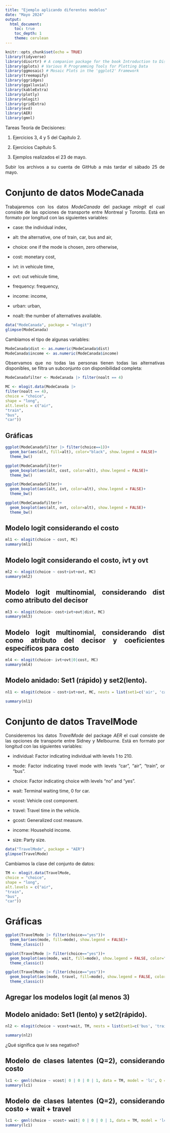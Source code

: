 ```yaml
---
title: "Ejemplo aplicando diferentes modelos"
date: "Mayo 2024"
output: 
  html_document:
    toc: true
    toc_depth: 1
    theme: cerulean
---
```



<style>
body {
text-align: justify}
</style>




```r
knitr::opts_chunk$set(echo = TRUE)
library(tidyverse)
library(discrtr) # A companion package for the book Introduction to Discrete Choice Analysis with `R`
library(gplots) # Various R Programming Tools for Plotting Data
library(ggmosaic) # Mosaic Plots in the 'ggplot2' Framework
library(treemapify)
library(ggridges)
library(ggalluvial)
library(kableExtra)
library(plotly)
library(mlogit)
library(gridExtra)
library(evd)
library(AER)
library(gmnl)
```


Tareas Teoría de Decisiones:


1. Ejercicios  3, 4 y 5 del Capítulo 2.

2. Ejercicios Capítulo 5.

3. Ejemplos realizados el 23 de mayo.

Subir los archivos a su cuenta de GitHub a más tardar el sábado 25 de mayo.


# Conjunto de datos ModeCanada

Trabajaremos con los datos *ModeCanada* del package *mlogit* el cual consiste de las opciones de transporte entre Montreal y Toronto.   Está en formato por longitud con las siguientes variables: 


* case: the individual index,

* alt: the alternative, one of train, car, bus and air,

* choice: one if the mode is chosen, zero otherwise,

* cost: monetary cost,

* ivt: in vehicule time,

* ovt: out vehicule time,

* frequency: frequency,

* income: income,

* urban: urban,

* noalt: the number of alternatives available.

```r
data("ModeCanada", package = "mlogit")
glimpse(ModeCanada)
```

Cambiamos el tipo de algunas variables:

```r
ModeCanada$dist <- as.numeric(ModeCanada$dist)
ModeCanada$income <- as.numeric(ModeCanada$income)
```



Observamos que no todas las personas tienen todas las alternativas disponibles,  se filtra un subconjunto con disponibilidad completa:


```r
ModeCanadafilter <- ModeCanada |> filter(noalt == 4)

MC <- mlogit.data(ModeCanada |> 
filter(noalt == 4),
choice = "choice",
shape = "long",
alt.levels = c("air",
"train",
"bus",
"car"))
```


## Gráficas

```r
ggplot(ModeCanadafilter |> filter(choice==1))+
  geom_bar(aes(alt, fill=alt), color="black", show.legend = FALSE)+
  theme_bw()
```

```r
ggplot(ModeCanadafilter)+
  geom_boxplot(aes(alt, cost, color=alt), show.legend = FALSE)+
  theme_bw()
```


```r
ggplot(ModeCanadafilter)+
  geom_boxplot(aes(alt, ivt, color=alt), show.legend = FALSE)+
  theme_bw()
```

```r
ggplot(ModeCanadafilter)+
  geom_boxplot(aes(alt, ovt, color=alt), show.legend = FALSE)+
  theme_bw()
```



## Modelo logit considerando el costo


```r
ml1 <- mlogit(choice ~ cost, MC)
summary(ml1)
```

## Modelo logit considerando el costo, ivt y ovt


```r
ml2 <- mlogit(choice ~ cost+ivt+ovt, MC)
summary(ml2)
```

## Modelo logit multinomial, considerando dist como atributo del decisor

```r
ml3 <- mlogit(choice~ cost+ivt+ovt|dist, MC)
summary(ml3)
```
## Modelo logit multinomial, considerando dist como atributo del decisor y coeficientes específicos para costo

```r
ml4 <- mlogit(choice~ ivt+ovt|0|cost, MC)
summary(ml4)
```

## Modelo anidado: Set1 (rápido) y set2(lento).

```r
nl1 <- mlogit(choice ~ cost+ivt+ovt, MC, nests = list(set1=c('air', 'car'), set2 = c('train', 'bus')), steptol=1e-12)

summary(nl1)
```






# Conjunto de datos TravelMode

Consideremos los datos *TravelMode* del package *AER* el cual consiste de las opciones de transporte entre Sidney y Melbourne.   Está en formato por longitud con las siguientes variables: 

* individual: Factor indicating individual with levels 1 to 210.

* mode: Factor indicating travel mode with levels "car", "air", "train", or "bus".

* choice: Factor indicating choice with levels "no" and "yes".

* wait: Terminal waiting time, 0 for car.

* vcost: Vehicle cost component.

* travel: Travel time in the vehicle.

* gcost: Generalized cost measure.

* income: Household income.

* size: Party size.

```r
data("TravelMode", package = "AER")
glimpse(TravelMode)
```




Cambiamos la clase del conjunto de datos:

```r
TM <- mlogit.data(TravelMode,
choice = "choice",
shape = "long",
alt.levels = c("air",
"train",
"bus",
"car"))
```

# Gráficas

```r
ggplot(TravelMode |> filter(choice=="yes"))+
  geom_bar(aes(mode, fill=mode), show.legend = FALSE)+
  theme_classic()
```

```r
ggplot(TravelMode |> filter(choice=="yes"))+
  geom_boxplot(aes(mode, wait, fill=mode), show.legend = FALSE, color="black")+
  theme_classic()
```




```r
ggplot(TravelMode |> filter(choice=="yes"))+
  geom_boxplot(aes(mode, travel, fill=mode), show.legend = FALSE, color="black")+
  theme_classic()
```

## Agregar los modelos logit (al menos 3)


## Modelo anidado: Set1 (lento) y set2(rápido).

```r
nl2 <- mlogit(choice ~ vcost+wait, TM, nests = list(set1=c('bus', 'train'), set2 = c( 'air', 'car')), steptol=1e-12)

summary(nl2)
```
¿Qué significa que iv sea negativo?

## Modelo de clases latentes (Q=2), considerando costo

```r
lc1 <- gmnl(choice ~ vcost| 0 | 0 | 0 | 1, data = TM, model = 'lc', Q = 2, panel = FALSE,  method = "bhhh")
summary(lc1)
```

## Modelo de clases latentes (Q=2), considerando costo + wait + travel


```r
lc1 <- gmnl(choice ~ vcost+ wait| 0 | 0 | 0 | 1, data = TM, model = 'lc', Q = 2, panel = FALSE,  method = "bhhh")
summary(lc1)
```
